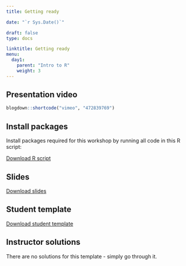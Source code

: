 ---
title: Getting ready

date: "`r Sys.Date()`"

draft: false
type: docs

linktitle: Getting ready
menu:
  day1:
    parent: "Intro to R"
    weight: 3
---

## Presentation video

```{r, echo=F}
blogdown::shortcode("vimeo", "472839769")
```

## Install packages 

Install packages required for this workshop by running all code in this R script:

[Download R script](../../../Course_Modularization/Intro, general, packages/00_prep.Rmd)

## Slides

[Download slides](../../../Course_Modularization/Intro to R/Slides/01_getting_ready_slides.pptx)

## Student template

[Download student template](../../../Course_Modularization/Intro to R/Worksheets/Student Templates/01_getting_ready.Rmd)

## Instructor solutions

There are no solutions for this template - simply go through it.

